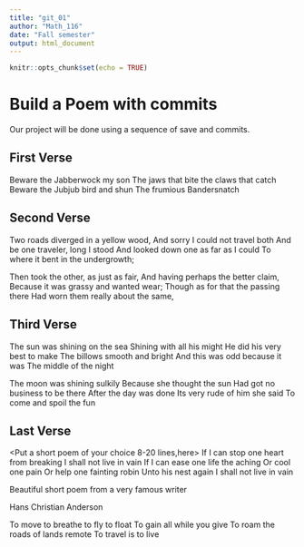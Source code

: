 ---
title: "git_01"
author: "Math_116"
date: "Fall semester"
output: html_document
---

```{r setup, include=FALSE}
knitr::opts_chunk$set(echo = TRUE)
```
# Build a Poem with commits
Our project will be done using a sequence of save and commits.

## First Verse 
<Put the first two verses of Jabberwocky by Lewis Carrol in this section>
Beware the Jabberwock my son
The jaws that bite the claws that catch
Beware the Jubjub bird and shun
The frumious Bandersnatch


## Second Verse
<Put the first two verses of The Road Not Taken by Robert Frost here>
Two roads diverged in a yellow wood,
And sorry I could not travel both
And be one traveler, long I stood
And looked down one as far as I could
To where it bent in the undergrowth;

Then took the other, as just as fair,
And having perhaps the better claim,
Because it was grassy and wanted wear;
Though as for that the passing there
Had worn them really about the same,

## Third Verse
<Put the first two verses of The Walrus and the Carpenter here>
The sun was shining on the sea
 Shining with all his might
 He did his very best to make
 The billows smooth and bright
 And this was odd because it was
 The middle of the night


 The moon was shining sulkily
 Because she thought the sun
 Had got no business to be there
 After the day was done
 Its very rude of him she said
 To come and spoil the fun


## Last Verse
<Put a short poem of your choice 8-20 lines,here>
If I can stop one heart from breaking
 I shall not live in vain
If I can ease one life the aching
 Or cool one pain
Or help one fainting robin
 Unto his nest again
I shall not live in vain

 Beautiful short poem from a very famous writer

Hans Christian Anderson

To move to breathe to fly to float
To gain all while you give
To roam the roads of lands remote
To travel is to live
